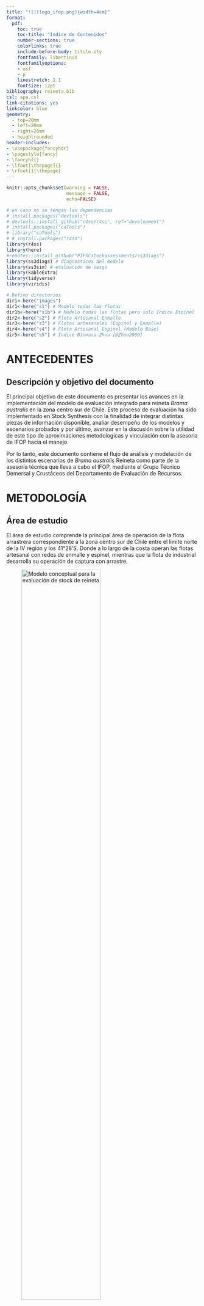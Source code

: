 ```yaml
---
title: "![](logo_ifop.png){width=4cm}"
format:
  pdf:
    toc: true
    toc-title: "Indice de Contenidos"
    number-sections: true
    colorlinks: true
    include-before-body: titulo.sty
    fontfamily: libertinus
    fontfamilyoptions:
    - osf
    - p
    linestretch: 1.1
    fontsize: 12pt
bibliography: reineta.bib
csl: apa.csl
link-citations: yes
linkcolor: blue
geometry:
  - top=20mm
  - left=20mm
  - right=20mm
  - heightrounded
header-includes:
- \usepackage{fancyhdr}
- \pagestyle{fancy}
- \fancyhf{}
- \lfoot[\thepage]{}
- \rfoot[]{\thepage}
---
```


\pagebreak

```r
knitr::opts_chunk$set(warning = FALSE, 
                      message = FALSE,
                      echo=FALSE)
```

```r
# en caso no se tengan las dependencias
# install.packages("devtools")
# devtools::install_github("r4ss/r4ss", ref="development")
# install.packages("caTools")
# library("caTools")
# # install.packages("r4ss")
library(r4ss)
library(here)
#remotes::install_github("PIFSCstockassessments/ss3diags")
library(ss3diags) # diagnosticos del modelo
library(ss3sim) # evaluación de sesgo
library(kableExtra)
library(tidyverse)
library(viridis)
```

```r
# Defino directorios
diri<-here("images")
dir1<-here("s1") # Modelo todas las flotas
dir1b<-here("s1b") # Modelo todas las flotas pero solo Indice Espinel
dir2<-here("s2") # Flota Artesanal Enmalle 
dir3<-here("s3") # Flotas artesanales (Espinel y Enmalle)
dir4<-here("s4") # Flota Artesanal Espinel (Modelo Base)
dir5<-here("s5") # Indice Biomasa Zhou [@Zhou2009]
```

# ANTECEDENTES

## Descripción y objetivo del documento

El principal objetivo de este documento es presentar los avances en la implementación del modelo de evaluación integrado para reineta *Brama australis* en la zona centro sur de Chile. Este proceso de evaluación ha sido implententado en Stock Synthesis con la finalidad de integrar distintas piezas de información disponible, analiar desempeño de los modelos y escenarios probados y por último, avanzar en la discusión sobre la utilidad de este tipo de aproximaciones metodologicas y vinculación con la asesoria de IFOP hacia el manejo.

Por lo tanto, este documento contiene el flujo de análisis y modelación de los distintos escenarios de *Brama australis* Reineta como parte de la asesoría técnica que lleva a cabo el IFOP, mediante el Grupo Técnico Demersal y Crustáceos del Departamento de Evaluación de Recursos. 

\pagebreak

# METODOLOGÍA

## Área de estudio

El área de estudio comprende la principal área de operación de la flota arrastrera correspondiente a la zona centro sur de Chile entre el límite norte de la IV región y los 41°28'S. Donde a lo largo de la costa operan las flotas artesanal con redes de enmalle y espinel, mientras que la flota de industrial desarrolla su operación de captura con arrastre.

![Modelo conceptual para la evaluación de stock de reineta](images/area.png){width=70%}


\pagebreak

## Modelo conceptual

El modelo de la dinámica poblacional de reineta, corresponde a un enfoque de evaluación del tipo estadístico con estructura de edad, donde la dinámica progresa avanzando en el tiempo t, y las capturas son causantes de la mortalidad por pesca F, la mortalidad natural es constante M = 0,35. La relación entre la población y las capturas responde a la base de la ecuación de Baranov, y se consideran para el modelo y estimaciones el rango de edad entre 2 a 12+ (años). Sin embargo, las estimaciones del modelo tienen su origen en la edad cero sobre la base de una condición inicial estado estable. La dinámica esta modelada por un reclutamiento tipo Beverton y Holt.

## Plataforma de modelación

Los modelos implementados fueron configurados utilizando Stock Synthesis (SS3 de aquí en mas)(<https://vlab.noaa.gov/web/stock-synthesis>) con la versión mas actualizada (V.3.30.18). SS3 es un modelo de evaluación de stock edad y talla estrucuturado, en la clase de modelos denominados "Modelo de análisis integrado de evaluación de stock". SS3 tiene un sub-modelo poblacional de stock que simula crecimiento, madurez, fecundidad, reclutamiento, movimiento, y procesos de mortalidad, y sub-modelos de observation y valores esperados para diferentes tipos de datos. El modelo es codificado en `C++` con parámetros de estimación activados por diferenciación automática (ADMB) [@Fournier2012; @Methot2013]. El análisis de resultados y salidas emplea herramientas de R e interfase gráfica de la librería *r4ss* (<https://github.com/r4ss/r4ss>) [@Taylor2019].

## Parámetros biológicos

La Tabla \ref{t1} identifica los parametros de información disponbles que provienen del reporte técnico de @Demer2020. En este informe no se realizó una revisión de los parámetros biologicos disponibles, dado que se utilizaron los de las evaluaciones previas para ser consistentes con los informes anteeriores de evaluación y la información utilizada.

\pagebreak

```r
start <- r4ss::SS_readstarter(file = file.path(dir3, "starter.SS"), 
                              verbose = FALSE)
dat <- r4ss::SS_readdat(file = file.path(dir3, start$datfile),
                        verbose = FALSE)
ctl <- r4ss::SS_readctl(file = file.path(dir3, start$ctlfile),
                        verbose = FALSE,
                        use_datlist = TRUE, datlist = dat)

```

```r
parbio <-ctl$MG_parms[,1:8]

kbl(parbio, booktabs = T,format = "latex",
    caption = "\\label{t1}Parámetros biológicos") %>%
    kable_styling(latex_options = c("striped",
                                  "condensed","scale_down"),
                full_width = FALSE,font_size=8)
```

El reclutamiento fue modelado mediante una curva logística de Beverton y Holt, con los parámetros indicados en la Tabla \ref{t2}.

```r
step <- ctl$SR_parms[1:2,1:7]

kbl(step, booktabs = T,format = "latex",
    caption = "\\label{t2}Parámetros Relación S-R") %>%
      kable_styling(latex_options = "HOLD_position")
```

## Datos utilizados

a.  Desembarque industrial y artesanal del período (1994-2021) separados por flota, provenientes de las estadisticas oficiales de Sernapesca (Subsecretaria de Pesca, 2021). Al disponer de los desembarques oficiales por flota, es posible segregar información oficial por flotas, siendo factible a la vez disponer de datos oficiales (reportados). Cabe señalar que en esta pesquería aun no se realizan procesos de corrección de desembarques.

b.  Información del Programa de Seguimiento de la pesquería de pesquerías demersales del Instituto de Fomento Pesquero.

La información proviene del monitoreo artesanal e industrial en la zona centro-sur de Chile, en donde se destacan dos flotas de pesca, la artesanal de enmalle y artesanal de espinel, siendo esta ultima la mas importante en terminos de registros e historial.

En ambos casos se obtienen datos de: i) estructura de tamaños, ii) composiciones por edad, iii) parámetros de crecimiento y iv) peso anuales por edad/talla y años.

Por otro lado, los rendimientos de pesca de cada flota fueron estandarizados mediante modelos lineales generalizados.

c.  En el caso de la pesquería industrial, el monitoreo permitió obtener composición de abundancia a la edad entre los años 2017 y 2021.

El esquema de evaluación presentado considera una modelación secuencial por flotas artesanal e industrial. La flota con mayor historial pesquero de acuerdo a los analisis es la flota artesanal de espinel, que para este caso se determinara como modelo base de evaluuación.

La evaluación de stock en SS3 de *Brama australis* en la zona Centro Sur de Chile se realiza de manera jerarquica integrando la información relativa a las tres flotas que operan en el recurso. A saber;

-   Espinel Artesanal (1)
-   Enmalle Artesanal (2)
-   Industrial (3)

En la Tabla 3. se enumeran y describen los escenarios de modelación en función de las flotas disponibles.

| Escenario | Descripción                                      |
|:---------:|:-------------------------------------------------|
|    s1     | Todas las flotas                                 |
|    s1a    | Todas las flotas (comps Edades Industrial)       |
|    s1b    | Modelo todas las flotas pero solo Indice Espinel |
|    s2     | Flota Artesanal Enmalle                          |
|    s3     | Flotas artesanales (Espinel y Enmalle)           |
|    s4     | Flota Artesanal Espinel (Modelo Base)            |
|    s5     | Indice Biomasa Zhou [@Zhou2009; @Zhou2013]       |

: Escenarios y descripción de los modelos de evaluación de Reineta 2022 {tbl-colwidths="\[15,50\]"}

Para avanzar en la implenteación metodológica, se establece con fines comparativos modelo por flotas artesanales, donde un modelo utiliza la información de enmalle artesanal, para luego sumar la flota enmalle artesanal, para terminar incorporando la información de la flota industrial. Tambmien se ehecutan las flotas por separado (Tabla 1).

## Modelos reportados

Cabe mencionar que el modelo utilizado para la toma de decisiones esta basado en un modelo de producción basado en datos de captura con uso de supuestos asociados a los niveles de agotamiento [@Demer2020; @Zhou2009; @Zhou2013]. Por otro lado, se ha avanzado en la implementación de modelos integrados utilizando datos de la flota artesanal de enmalle [@Demer2020; @brama2022].

Al momento de la elaboración de este informe, existen tres modelos implementados a la fecha, a saber el *s2*, *s3*, *s4* y *s5*. Estos modelos seran presentados a continuación en referencia las piezas de información disponibles y salidas de la evaluación.

### Datos utilizados en `s1`
```r
### s1 ( Todas las flotas )
setwd("~/IFOP/CBA/REINETA/Brama_2022/s1")
#dir()
system('./ss_osx') 
#r4ss::run(dirvec = dir1, model = './ss_osx', 
#                    skipfinished = F)
```

```r
base.model1 <- SS_output(dir=dir1,covar=T,forecast=F)
```


```r
SSplotData(base.model1, subplot = 2, 
           fleetnames = c("Espinel", "Enmalle", "Industrial"),
           fleetcol = c(2,5, "blue"))
```


```r
### s1 ( Todas las flotas indice espinel )
r4ss::run_SS_models(dirvec = dir1b, model = './ss_osx', 
                    skipfinished = FALSE)
```

```r
base.model1b <- SS_output(dir=dir1b,covar=F,forecast=F)
```

```r
SSplotData(base.model1b, subplot = 2, 
           fleetnames = c("Espinel", "Enmalle", "Industrial"),
           fleetcol = c(2,5, 6))
```


### Datos utilizados en `s2`

```r
### s2 (Flota Artesanal Enmalle)
setwd("~/IFOP/CBA/REINETA/Brama_2022/s2")
#dir()
system('./ss_osx') 
#(Este modelo está por implemetar. Cambiar versión de SS3.)
#r4ss::run_SS_models(dirvec = dir2, model = './ss_osx', 
#                    skipfinished = FALSE)
```


```r
base.model2 <- SS_output(dir=dir2,covar=T,forecast=T)
```



El modelo *s2* contiene los datos de enmalle de la flota artesanal de reineta que se presentan a continuación en la Figura 2.

```{r fig.height=4,fig.width=5,fig.cap="\\label{fig:fig} Datos utilizados en s2",fig.pos="H"}

SSplotData(base.model2, subplot = 1, 
           fleetnames = c("Enmalle"),
           fleetcol = c(5))
```

```r
### s3 (Flotas artesanales (Espinel y Enmalle))
r4ss::run_SS_models(dirvec = dir3, model = './ss_osx', 
                    skipfinished = FALSE)
```

```r
base.model3 <- SS_output(dir=dir3,covar=F,forecast=F)

```

### Datos utilizados en `s3`

El modelo *s2* contiene los datos de enmalle y espinel de la flota artesanal de reineta que se presentan a continuación en la Figura 2.

```{r echo= FALSE, fig.height=4,fig.width=5,fig.align="center", fig.cap="\\label{fig:fig} Datos utilizados en s3 para reineta", fig.pos="H"}
SSplotData(base.model3, subplot = 1, 
           fleetnames = c("Espinel", "Enmalle"),
           fleetcol = c(2,5))
```


```r
### s4 (Flota Artesanal Espinel (Modelo Base)
r4ss::run_SS_models(dirvec = dir4, model = './ss_osx', 
                    skipfinished = FALSE)
```

```r
base.model4 <- SS_output(dir=dir4,covar=F,forecast=F)

```

### Datos utilizados en `s4`

El modelo *s4* contiene los datos de espinel de la flota artesanal de reineta que se presentan a continuación en la Figura 4.

```r
SSplotData(base.model4, subplot = 1, 
           fleetnames = "Espinel",
           fleetcol = 2)
```


```r
### s5 (Indice Biomasa Zhou [@Zhou2009])
#(Modelo aún no implementado)
r4ss::run_SS_models(dirvec = dir5, model = './ss_osx', 
                    skipfinished = FALSE)
```


```r
base.model5 <- SS_output(dir=dir5,covar=F)
```

### Datos utilizados en `s5`

El modelo *s5* contiene los datos de espinel de la flota artesanal de reineta y un indice de biomasa proveniente del modelo de producción de @Zhou2009.

```r
SSplotData(base.model5, subplot = 1, 
           fleetnames = c("Espinel", "Biomasa Zhou"),
           fleetcol = c(2,"green"))
```


### Desembarques


```r
start <- r4ss::SS_readstarter(file = file.path(dir1, "starter.SS"), 
                              verbose = FALSE)
dat <- r4ss::SS_readdat(file = file.path(dir1, start$datfile),
                        verbose = FALSE)
#ctl <- r4ss::SS_readctl(file = file.path(dir1, start$ctlfile),
#                        verbose = FALSE,
#                        use_datlist = TRUE, datlist = dat)

```

Los desembarques utilizados para cada una de las flotas que generan remoción en el recurso reineta, a saber; espinel, enmalle e industrial (Figura 6).

```{r echo=FALSE, fig.pos="H", fig.height=3,fig.width=7, fig.cap= "\\label{F2}Desembarques de merluza común por flota"}

flotas <- c(`1` = "Enmalle",
                    `2` = "Espinel",
                    `3` = "Industrial")
cap <-dat$catch
cap1 <- ggplot(cap, aes(y=catch, x=year, fill=fleet)) +
  geom_bar(stat = 'identity', alpha=0.8) +
  theme_bw()+
  theme(axis.text.x = element_text(angle = 90, hjust = 2))+
  scale_fill_viridis(discrete=F)+
  facet_wrap(.~fleet, labeller = as_labeller(flotas))+
  theme(legend.position="none")+
  ylab('Landings (t.)')+
  xlab('')+
  ggtitle('')
cap1
```

### Rendimiento de pesca (CPUE)

Utilizando modelos lineales generalizados (GLM), se realiza la estandarización de los rendimientos de pesca para la flota artesanal e industrial que operó sobre reineta, utilizando la información proveniente del monitoreo de las pesquerías de espinel, enmalle e industrial entre los años 1998 y 2021. Se utilizan las bases de datos del Programa de seguimiento de las pesquerías demersal centro-sur (bitácoras de pesca IFOP). La base de datos correspondiente a espinel, ya que es la más extensa y con un mayor número de registros anuales. Este año se ha incorporado el análisis incorporando la red de enmalle como otro arte de pesca y la flota industrial que dirige sus lances de pesca a reineta.

En los modelos lineales generalizados (GLM; @McCulloch2001), la CPUE es predicha como una combinación lineal de variables explicatorias y el principal objetivo es estimar el efecto anual. Existen varias alternativas para modelar las tasas de captura (CPUE) a través de un GLM y su uso depende de las características de la variable a modelar. Pudiendo considerar en este sentido, los modelos Log-normal y Gamma.

La elección del modelo que describe de mejor manera la variabilidad en las tasas de capturas, se basó en los supuestos de distribución de la variable respuesta y sus residuos y en el porcentaje total de varianza explicada en cada caso.

Las tablas 3, 4 y 5 muestran las series de rendimientos estandarizado definidas por las pesquerías de Enmalle y Espinel para reineta.

```r
dat <- r4ss::SS_readdat(file = file.path(dir1, start$datfile),
                        verbose = FALSE)
cpues3enesin <-dat$CPUE
cpues3es<-dat$CPUE[1:24,]
cpues3en<-dat$CPUE[25:40,]
cpues3in<-dat$CPUE[41:51,]


kbl(cpues3es, booktabs = T,format = "latex",
    caption = "CPUE Espinel")  %>% 
    kable_styling(latex_options = "HOLD_position")

kbl(cpues3en, booktabs = T,format = "latex",
    caption = "CPUE Enmalle") %>% 
    kable_styling(latex_options = "HOLD_position")

kbl(cpues3in, booktabs = T,format = "latex",
    caption = "CPUE Industrial") %>% 
    kable_styling(latex_options = "HOLD_position")
```

Por otro lado, se presentan los graficos que señalan las tendiencias de los rendimientos (Figura 5).

```r

cpues3 <- ggplot(cpues3enesin, aes(y=obs, x=year)) +
  geom_point(stat = 'identity', color=2,alpha=.9, size=2) +
  stat_smooth(colour='#253494',
              method="lm")+
  scale_x_continuous(breaks = seq(from = 1996, to = 2021, by = 5))+
  theme_bw()+
  theme(axis.text.x = element_text(angle = 90, hjust = 2))+
  facet_wrap(~index)+
  ylab('CPUE (t./hr haul)')+
  xlab('')+
  ggtitle('')
cpues3

```

### Indice de Biomasa  [@Zhou2013]

Considerando la evaluación de stock reportada en @Demer2020 y @brama2022, en este trabajo se añadió un indice de abundancia indirecto basado en el metodo de  @Zhou2013. Es importante señalar que este tipo de métodos suponen que las capturas del recurso son verdaderas y que la especie en estudio constituye un stock cerrado en el área de estudio. Es decir, no hay inmigración o emigración. A pesar de dichas limitaciones, este método fue utilizado para estimar los Puntos Biológicos de Referencia (PBR), estatus y cálculo de CBA para el año 2021.

Este modelo tiene estimaciones de biomasa a través de la serie analizada, las cuales fueron utilizadas en esta modelación en desmedro de las tendencias de los rendimientos de pesca. A continuación, el indice estimado.

```r
dat5 <- r4ss::SS_readdat(file = file.path(dir5, start$datfile),
                        verbose = FALSE)
```

Los desembarques en la Figura \ref{F2}

```{r echo=FALSE, fig.pos='H', fig.height=4,fig.width=4, fig.cap= "\\label{F2}Biomasa Zhou (2009)"}

sb <- ggplot(dat5$CPUE[1:28,], aes(y=obs, x=year)) +
  geom_point(stat = 'identity', color=3,alpha=.9, size=2) +
  stat_smooth(colour=3)+
  scale_x_continuous(breaks = seq(from = 1996, to = 2021, by = 5))+
  theme_bw()+
  theme(axis.text.x = element_text(angle = 90, hjust = 2))+
  ylab('Biomasa (t.)')+
  xlab('')+
  ggtitle('')+
  ylim(0,180000)
sb
```


\pagebreak

# RESULTADOS

Respecto a los valores y parámetros biológicos modelados, los siguientes gráficos identifican los estimadores puntuales del recurso en *s2*, *s3* , *s4* y  *s5*. En el primer analisis visualizamos el modelo de crecimkento individual del recurso en cada modelo.

::: {layout-ncol="3"}

```{r fig.height=4,fig.width=4, fig.cap="\\label{fig:fig} Curva de crecimiento en s1", fig.pos="H"}
SSplotBiology(base.model1, subplots =1, labels = c("Length (cm)", "Age (yr)", "Maturity", "Mean weight (kg) in last year",
    "Spawning output", "Length (cm, beginning of the year)", "Natural mortality",
    "Female weight (kg)", "Female length (cm)", "Fecundity", "Default fecundity label",
    "Year", "Hermaphroditism transition rate", "Fraction females by age at equilibrium"),
 )
```

```{r fig.height=4,fig.width=4, fig.cap="\\label{fig:fig} Curva de crecimiento en s2", fig.pos="H"}
SSplotBiology(base.model2, subplots =1, labels = c("Length (cm)", "Age (yr)", "Maturity", "Mean weight (kg) in last year",
    "Spawning output", "Length (cm, beginning of the year)", "Natural mortality",
    "Female weight (kg)", "Female length (cm)", "Fecundity", "Default fecundity label",
    "Year", "Hermaphroditism transition rate", "Fraction females by age at equilibrium"),
 )
```

```{r fig.height=4,fig.width=4, fig.cap="\\label{fig:fig}curva de crecimiento en s3", fig.pos="H"}
SSplotBiology(base.model3, subplots =1, labels = c("Length (cm)", "Age (yr)", "Maturity", "Mean weight (kg) in last year",
    "Spawning output", "Length (cm, beginning of the year)", "Natural mortality",
    "Female weight (kg)", "Female length (cm)", "Fecundity", "Default fecundity label",
    "Year", "Hermaphroditism transition rate", "Fraction females by age at equilibrium"),
 )
```

```{r fig.height=4,fig.width=4, fig.cap="\\label{fig:fig}curva de crecimiento en s4", fig.pos="H", }
SSplotBiology(base.model4, subplots =1, labels = c("Length (cm)", "Age (yr)", "Maturity", "Mean weight (kg) in last year",
    "Spawning output", "Length (cm, beginning of the year)", "Natural mortality",
    "Female weight (kg)", "Female length (cm)", "Fecundity", "Default fecundity label",
    "Year", "Hermaphroditism transition rate", "Fraction females by age at equilibrium"),
 )
```

```{r fig.height=4,fig.width=4, fig.cap="\\label{fig:fig}curva de crecimiento en s5", fig.pos="H"}
SSplotBiology(base.model5, subplots =1, labels = c("Length (cm)", "Age (yr)", "Maturity", "Mean weight (kg) in last year",
    "Spawning output", "Length (cm, beginning of the year)", "Natural mortality",
    "Female weight (kg)", "Female length (cm)", "Fecundity", "Default fecundity label",
    "Year", "Hermaphroditism transition rate", "Fraction females by age at equilibrium"),
 )
```

:::

\pagebreak 
## Ajustes

Una de las mas básicas formas de identificar el desempeño de los modelos es mirando los ajustes asociados a la estimación de parámetros y variables. En primer lugar observamos los ajustes a las tallas de cada escenario.

```r
SSplotComps(base.model1, subplots = 1,
            fleetnames = c("Espinel", "Enmalle", "Industrial"),
            sizemethod = 2,
            smooth = TRUE)
```

```r
SSplotComps(base.model2, subplots = 1,
            fleetnames = c("Enmalle"),
            sizemethod = 2,
            smooth = TRUE)
```

```r
SSplotComps(base.model3, subplots = 1,
            fleetnames = c("Espinel", "Enmalle"),
            sizemethod = 2,
            smooth = TRUE)
```

```r
SSplotComps(base.model4, subplots = 1,
            fleetnames = c("Espinel"),
            sizemethod = 2,
            smooth = TRUE)
```

```r
SSplotComps(base.model5, subplots = 1,
            fleetnames = c("Espinel"),
            sizemethod = 2,
            smooth = TRUE)
```

\pagebreak
## Biomasa desovante

La estimación de biomasa total por modelo da cuenta de las diferencias entre modelos. A continuación se grafican las salida de las biomasas de los modelos *s1*, *s2*, *s3*, *s4* y *s5*.

::: {layout-ncol="3"}

```r
SSplotTimeseries(base.model1, subplot = 1)
```

```r
SSplotTimeseries(base.model2, subplot = 1)
```

```r
SSplotTimeseries(base.model3, subplot = 1)
```


```r
SSplotTimeseries(base.model4, subplot = 1)
```


```r
SSplotTimeseries(base.model5, subplot = 1)
```

:::

\pagebreak 
## Reclutamiento

Las siguientes figuyras muestran los desvios del reclutamiento para los escenarios *s1*, *s2*, *s3*, *s4* y *s5*.

::: {layout-ncol="3"}
```r
SSplotRecdevs(base.model1, subplot = 2)
```


```r
SSplotRecdevs(base.model2, subplot = 2)
```

```r
SSplotRecdevs(base.model3, subplot = 2)
```


```r
SSplotRecdevs(base.model4, subplot = 2)
```


```r
SSplotRecdevs(base.model5, subplot = 2)
```
:::

\pagebreak

## Mortalidad por pesca

La mortalidad por pesca se identifica en las siguientes figuras.

::: {layout-ncol="3"}
```r
SSplotSummaryF(base.model1)
```

```r
SSplotSummaryF(base.model2)
```

```r
SSplotSummaryF(base.model3)
```

```r
SSplotSummaryF(base.model4)
```

```r
SSplotSummaryF(base.model5)
```
:::

\pagebreak


## Retrospectivo

Los análisis retrospectivo, dan cuenta de diferencias de estimación (sub - sobreestimación) en los patrones entre modelos evaluados. 

```r
mydir1 <- dir1

SS_doRetro(
  masterdir = mydir1,
  oldsubdir = "",
  newsubdir = "retrospectives",
  years = 0:-5
)
```

```r
mydir1 <- dir1
retroModels <- SSgetoutput(
  dirvec = file.path(mydir1, "retrospectives", paste("retro", 0:-5, sep = ""))
)
retroSummary <- SSsummarize(retroModels)
endyrvec <- retroSummary[["endyrs"]] + 0:-5


dc1='~/IFOP/CBA/REINETA/Brama_2022/s1/retrospectives'
SSplotComparisons(retroSummary,
  endyrvec = endyrvec,
  subplots = 1:4,
  legendlabels = paste("Data", 0:-5, "years"),
  print = TRUE,
  png = TRUE,
  plot=TRUE,
  models = "all",
  plotdir = dc1
)


```

::: {layout-ncol="2"}
![Retro BRatio s1](~/IFOP/CBA/REINETA/Brama_2022a/s1/retrospectives/compare4_Bratio_uncertainty.png)

![Retro SSB s1](~/IFOP/CBA/REINETA/Brama_2022/s1/retrospectives/compare2_spawnbio_uncertainty.png)
:::

```r
mydir2 <- dir2

SS_doRetro(
  masterdir = mydir2,
  oldsubdir = "",
  newsubdir = "retrospectives",
  years = 0:-5
)


```

```r
mydir <- dir2
retroModels <- SSgetoutput(
  dirvec = file.path(dir2, "retrospectives", paste("retro", 0:-5, sep = "", save.list=T))
)
retroSummary <- SSsummarize(retroModels)
endyrvec <- retroSummary[["endyrs"]] + 0:-5

dc2='~/IFOP/CBA/REINETA/Brama_2022/s2/retrospectives'
SSplotComparisons(retroSummary,
  endyrvec = endyrvec,
  subplots = 1:4,
  legendlabels = paste("Data", 0:-5, "years"),
  print = TRUE,
  png = TRUE,
  plot=TRUE,
  models = "all",
  plotdir = dc2
)


```

::: {layout-ncol="2"}
![Retro BRatio s2](~/IFOP/CBA/REINETA/Brama_2022/s2/retrospectives/compare4_Bratio_uncertainty.png)

![Retro SSB s2](~/IFOP/CBA/REINETA/Brama_2022/s2/retrospectives/compare2_spawnbio_uncertainty.png)
:::

```r
mydir3 <- dir3

SS_doRetro(
  masterdir = mydir3,
  oldsubdir = "",
  newsubdir = "retrospectives",
  years = 0:-5
)


```

```r
mydir3 <- dir3
retroModels <- SSgetoutput(
  dirvec = file.path(mydir3, "retrospectives", paste("retro", 0:-5, sep = ""))
)
retroSummary <- SSsummarize(retroModels)
endyrvec <- retroSummary[["endyrs"]] + 0:-5

dc3='~/IFOP/CBA/REINETA/Brama_2022/s3/retrospectives'
SSplotComparisons(retroSummary,
  endyrvec = endyrvec,
  subplots = 1:4,
  legendlabels = paste("Data", 0:-5, "years"),plot=TRUE, 
print = TRUE, png = TRUE, models = "all",plotdir = dc3
)


```

::: {layout-ncol="2"}
![Retro BRatio s3](~/IFOP/CBA/REINETA/Brama_2022/s3/retrospectives/compare4_Bratio_uncertainty.png)

![Retro SSB s3](~/IFOP/CBA/REINETA/Brama_2022/s3/retrospectives/compare2_spawnbio_uncertainty.png)
:::

```r
mydir4 <- dir4

SS_doRetro(
  masterdir = mydir4,
  oldsubdir = "",
  newsubdir = "retrospectives",
  years = 0:-5
)


```

```r
retroModels <- SSgetoutput(
  dirvec = file.path(mydir4, "retrospectives", paste("retro", 0:-5, sep = ""))
)
retroSummary <- SSsummarize(retroModels)
endyrvec <- retroSummary[["endyrs"]] + 0:-5

dc4='~/IFOP/CBA/REINETA/Brama_2022/s4/retrospectives'
SSplotComparisons(retroSummary,
  endyrvec = endyrvec,
  subplots = 1:4,
  legendlabels = paste("Data", 0:-5, "years"),
print = TRUE, png = TRUE, models = "all",plotdir = dc4
)


```

::: {layout-ncol="2"}
![Retro BRatio s4](~/IFOP/CBA/REINETA/Brama_2022/s4/retrospectives/compare4_Bratio_uncertainty.png)

![Retro SSB s4](~/IFOP/CBA/REINETA/Brama_2022/s4/retrospectives/compare2_spawnbio_uncertainty.png)
:::

```r
mydir5 <- dir5

SS_doRetro(
  masterdir = mydir5,
  oldsubdir = "",
  newsubdir = "retrospectives",
  years = 0:-5
)


```

```r
retroModels <- SSgetoutput(
  dirvec = file.path(mydir5, "retrospectives", paste("retro", 0:-5, sep = ""))
)
retroSummary <- SSsummarize(retroModels)
endyrvec <- retroSummary[["endyrs"]] + 0:-5

dc5='~/IFOP/CBA/REINETA/Brama_2022/s5/retrospectives'
SSplotComparisons(retroSummary,
  endyrvec = endyrvec,
  subplots = 1:4,
  legendlabels = paste("Data", 0:-5, "years"),
print = TRUE, png = TRUE, models = "all",plotdir = dc5
)


```

::: {layout-ncol="2"}
![Retro BRatio s5](~/IFOP/CBA/REINETA/Brama_2022/s5/retrospectives/compare4_Bratio_uncertainty.png)

![Retro SSB s5](~/IFOP/CBA/REINETA/Brama_2022/s5/retrospectives/compare2_spawnbio_uncertainty.png)
:::

\pagebreak

## Comparación

La siguiente Tabla muestra los componentes de la probabilidad asociados a la estimación de cada escenario testeado en este documento. A su vez se identifican los parámetros estimados por cada assessment. Tambien podemos identificar las diferencias entre modelos en las principales variables poblacionales estimadas para lostres escenarios (*s2*, *s3*, *s4* y *s5*)

```r
mod.sum <- SSsummarize(list( base.model2, base.model3, base.model4, base.model5))

```

```r
SSplotComparisons(mod.sum,
                legendlabels=c( "s2", "s3", "s4", "s5"), 
                print = TRUE, 
                plot=TRUE,
                png = TRUE, models = "all",
                plotdir = diri)
```

::: {layout-ncol="2"}
![SSB Comparado](images/compare2_spawnbio_uncertainty.png)

![BR Comparado](images/compare4_Bratio_uncertainty.png)

![SPR Comparado](images/compare6_SPRratio_uncertainty.png)

![FComparado](images/compare8_Fvalue_uncertainty.png)


![Reclutas Comparado](images/compare10_recruits_uncertainty.png)

![Desvios R Comparado](images/compare12_recdevs_uncertainty.png)
:::

```r
# Table of comparisons
comp <- SStableComparisons(mod.sum, models = "all", likenames = c("TOTAL", "Survey", "Length_comp", "Age_comp", "priors",
  "Size_at_age"), names = c("Recr_Virgin", "R0", "steep", "NatM",
  "L_at_Amax", "VonBert_K", "SSB_Virg", "Bratio_2021", "SPRratio_2021"),
  digits = NULL, modelnames = c("s1", "s2","s3","s4","s5"))
```

```r
kbl(comp, booktabs = T,format = "latex",
    caption = "Comparacion likelihood y parámetros s1, s2, s3, s4 y s5")  %>% 
    kable_styling(latex_options = "HOLD_position")
```

\pagebreak

# DISCUSIÓN

## Asociadas a la implementación metodológica

La implementación metodologica de la evaluación de stock mediante un modelo integrado de reineta para la zona Centro Sur de chile presenta multiples desafíos, y que algunos componentes de este proyecto fueron atendidos en este documento. El uso de plataformas de evaluación de stock como SS3 [@Methot2013] ha permitido explorar otros escanarios de la naturaleza asociada a este recurso, dinámica poblacional y pesquería, en este caso, incorporar nuevas fuentes y piezas de datos disponibles los cuales dieron paso a los resultados presentados.

## Datos y piezas de información disponibles

Este trabajo de implementación metodológica fue posible dado el trabajo de análisis de datos disponibles de las tres flotas que operan sobre este recurso, a saber: espinel, enmalle e industrial. Este trabajo ha sido desarrollado por el Grupo de Trabajo de Demersales del Departamento de Evaluación de Recursos de IFOP. Los principales avances tienen relación con obtención de rendimientos estandarizados y estructuras de tallas asociadas a cada flota. Estos datos presentan un avance en la información disponible para la implentación de un modelo integrado con dinamica en edades como se plantea en este documento.

## Asociadas a la evaluación de stock

Respecto a los resultados de la evaluación de stock, es posible identificar la consistencia en la estimación de los modelos *s2* y *s3*, es decir, los modelos que utilizaron las flotas de enmalle y espinel por separado respectivamente. Por otro lado, el modelo que combinó todas las flotas (*s1*) y el que contenia información de las flotas de enmalle y espinel (*s3*) fueron los que tuvieron el el desempeño mas bajo de los tres modelos presentados.

## Trabajo en progreso

Este trabajo presenta componentes que aun deben ser discutidos y analizados de manera mas extensa. En primer lugar, es necesario parametrizar en el ambito biologico de la especie y de la pesquería los tres modelos analizados. En segundo lugar, se deben terminar de implementar los modelos con la información de la flota industrial, los cuales deben ser integrados a la información disponible de las otras flotas artesanales (modelo *s1* y *s1a*). Por último, se debe avanzar en un modelo que utilice otro indicador de abundancia alternativo al de la CPUE. En este caso hemos propuesto utilizar las salidas del modelo de producción utilizado para el manejo y que actualmente se presenta en la evaluación [@Zhou2009]

Consideramos que este trabajo se sitúa en el camino correcto para la integración de las piezas de información disponible en esta pesquería, sin embargo, la implenteación y mejoras presentadas en este documento deben ser analizadas a la luz de un trabajo que no ha terminado y en progreso.

\pagebreak

# REFERENCIAS
